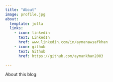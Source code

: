 ```yaml
---
title: "About"
image: profile.jpg
about:
  template: jolla
  links:
    - icon: linkedin
      text: LinkedIn
      href: www.linkedin.com/in/aymanawsafkhan
    - icon: github
      text: Github
      href: https://github.com/aymankhan2003

---
```


About this blog
